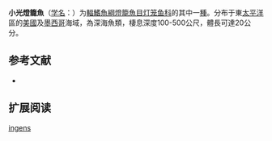 {{Speciesbox
| name = 小光燈籠魚
| status = NE
| status_system = IUCN3.1
| image = 
| genus = Parvilux
| species = ingens
| authority = Hubbs & Wisner, 1964
| synonyms = *''Parvilux ingen''<br /><small>Hubbs & Wisner, 1964</small>
}}

'''小光燈籠魚'''（[[学名|学名]]：{{lang|la|''Parvilux ingens''}}）为[[輻鰭魚綱|輻鰭魚綱]][[燈籠魚目|燈籠魚目]][[灯笼鱼科|灯笼鱼科]]的其中一[[種|種]]。分布于東[[太平洋|太平洋]]區的[[美國|美國]]及[[墨西哥|墨西哥]]海域，為深海魚類，棲息深度100-500公尺，體長可達20公分。

== 参考文献 ==
{{refbegin}}
*{{FishBase_species|genus=Parvilux|species=ingens|year=2012|month=2}}
{{refend}}

== 扩展阅读 ==
{{refbegin}}
{{wikispecies-inline|Parvilux ingens|小光燈籠魚}}
{{refend}}
{{Taxonbar|from=Q2052773}}

[[Category:小光燈籠魚屬|ingens]]


{{灯笼鱼目小作品}}